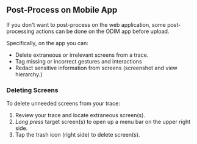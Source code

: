 ## Post-Process on Mobile App

If you don't want to post-process on the web application, some post-processing actions can be done on the ODIM app before upload.

Specifically, on the app you can:
- Delete extraneous or irrelevant screens from a trace.
- Tag missing or incorrect gestures and interactions
- Redact sensitive information from screens (screenshot and view hierarchy.)

### Deleting Screens

To delete unneeded screens from your trace:

1. Review your trace and locate extraneous screen(s).
2. *Long press* target screen(s) to open up a menu bar on the upper right side.
3. Tap the trash icon (right side) to delete screen(s).
